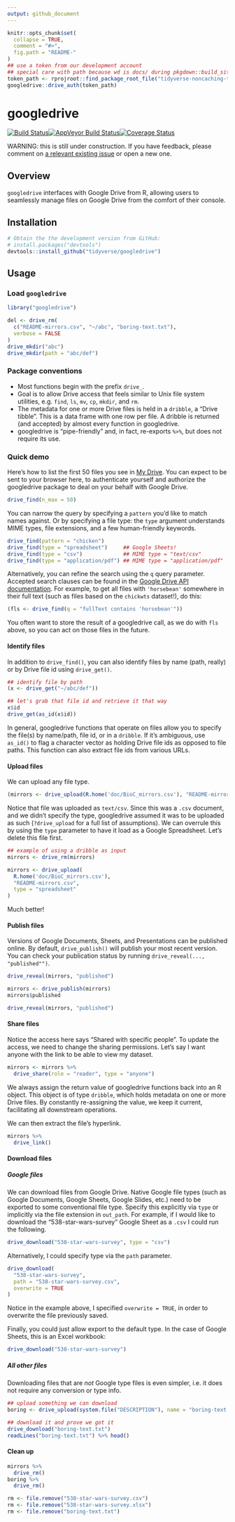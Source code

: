 ```yaml
---
output: github_document
---
```


<!-- README.md is generated from README.Rmd. Please edit that file -->

```r
knitr::opts_chunk$set(
  collapse = TRUE,
  comment = "#>",
  fig.path = "README-"
)
## use a token from our development account
## special care with path because wd is docs/ during pkgdown::build_site()
token_path <- rprojroot::find_package_root_file("tidyverse-noncaching-token.rds")
googledrive::drive_auth(token_path)
```

# googledrive

[![Build Status](https://travis-ci.org/tidyverse/googledrive.svg?branch=master)](https://travis-ci.org/tidyverse/googledrive)[![AppVeyor Build Status](https://ci.appveyor.com/api/projects/status/github/tidyverse/googledrive?branch=master&svg=true)](https://ci.appveyor.com/project/tidyverse/googledrive)[![Coverage Status](https://img.shields.io/codecov/c/github/tidyverse/googledrive/master.svg)](https://codecov.io/github/tidyverse/googledrive?branch=master) 

WARNING: this is still under construction. If you have feedback, please comment on [a relevant existing issue](https://github.com/tidyverse/googledrive/issues) or open a new one.

## Overview

`googledrive` interfaces with Google Drive from R, allowing users to seamlessly manage files on Google Drive from the comfort of their console. 

## Installation

```r
# Obtain the the development version from GitHub:
# install.packages("devtools")
devtools::install_github("tidyverse/googledrive")
```

## Usage

### Load `googledrive`

```r
library("googledrive")
```

```r
del <- drive_rm(
  c("README-mirrors.csv", "~/abc", "boring-text.txt"),
  verbose = FALSE
)
drive_mkdir("abc")
drive_mkdir(path = "abc/def")
```

### Package conventions

* Most functions begin with the prefix `drive_`.
* Goal is to allow Drive access that feels similar to Unix file system utilities, e.g. `find`, `ls`, `mv`, `cp`, `mkdir`, and `rm`.
* The metadata for one or more Drive files is held in a `dribble`, a "Drive tibble". This is a data frame with one row per file. A dribble is returned (and accepted) by almost every function in googledrive.
* googledrive is "pipe-friendly" and, in fact, re-exports `%>%`, but does not require its use.

### Quick demo

Here's how to list the first 50 files you see in [My Drive](https://drive.google.com). You can expect to be sent to your browser here, to authenticate yourself and authorize the googledrive package to deal on your behalf with Google Drive.

```r
drive_find(n_max = 50)
```

You can narrow the query by specifying a `pattern` you'd like to match names against. Or by specifying a file type: the `type` argument understands MIME types, file extensions, and a few human-friendly keywords.

```r
drive_find(pattern = "chicken")
drive_find(type = "spreadsheet")     ## Google Sheets!
drive_find(type = "csv")             ## MIME type = "text/csv"
drive_find(type = "application/pdf") ## MIME type = "application/pdf"
```

Alternatively, you can refine the search using the `q` query parameter. Accepted search clauses can be found in the [Google Drive API documentation](https://developers.google.com/drive/v3/web/search-parameters). For example, to get all files with `'horsebean'` somewhere in their full text (such as files based on the `chickwts` dataset!), do this:

```r
(fls <- drive_find(q = "fullText contains 'horsebean'"))
```

You often want to store the result of a googledrive call, as we do with `fls` above, so you can act on those files in the future.

#### Identify files

In addition to `drive_find()`, you can also identify files by name (path, really) or by Drive file id using `drive_get()`.

```r
## identify file by path
(x <- drive_get("~/abc/def"))

## let's grab that file id and retrieve it that way
x$id
drive_get(as_id(x$id))
```

In general, googledrive functions that operate on files allow you to specify the file(s) by name/path, file id, or in a `dribble`. If it's ambiguous, use `as_id()` to flag a character vector as holding Drive file ids as opposed to file paths. This function can also extract file ids from various URLs.

#### Upload files

We can upload any file type. 

```r
(mirrors <- drive_upload(R.home('doc/BioC_mirrors.csv'), "README-mirrors.csv"))
```

Notice that file was uploaded as `text/csv`. Since this was a `.csv` document, and we didn't specify the type, googledrive assumed it was to be uploaded as such (`?drive_upload` for a full list of assumptions). We can overrule this by using the `type` parameter to have it load as a Google Spreadsheet. Let's delete this file first.

```r
## example of using a dribble as input
mirrors <- drive_rm(mirrors)

mirrors <- drive_upload(
  R.home('doc/BioC_mirrors.csv'),
  "README-mirrors.csv",
  type = "spreadsheet"
)
```

Much better!

#### Publish files

Versions of Google Documents, Sheets, and Presentations can be published online. By default, `drive_publish()` will publish your most recent version. You can check your publication status by running `drive_reveal(..., "published"")`.

```r
drive_reveal(mirrors, "published")
```


```r
mirrors <- drive_publish(mirrors)
mirrors$published
```

```r
drive_reveal(mirrors, "published")
```

#### Share files

Notice the access here says "Shared with specific people". To update the access, we need to change the sharing permissions. Let's say I want anyone with the link to be able to view my dataset.

```r
mirrors <- mirrors %>%
  drive_share(role = "reader", type = "anyone")
```

We always assign the return value of googledrive functions back into an R object. This object is of type `dribble`, which holds metadata on one or more Drive files. By constantly re-assigning the value, we keep it current, facilitating all downstream operations.

We can then extract the file's hyperlink.

```r
mirrors %>%
  drive_link()
```

#### Download files

##### Google files

We can download files from Google Drive. Native Google file types (such as Google Documents, Google Sheets, Google Slides, etc.) need to be exported to some conventional file type. Specify this explicitly via `type` or implicitly via the file extension in `out_path`. For example, if I would like to download the "538-star-wars-survey" Google Sheet as a `.csv` I could run the following.

```r
drive_download("538-star-wars-survey", type = "csv")
```

Alternatively, I could specify type via the `path` parameter.

```r
drive_download(
  "538-star-wars-survey",
  path = "538-star-wars-survey.csv",
  overwrite = TRUE
)
```

Notice in the example above, I specified `overwrite = TRUE`, in order to overwrite the file previously saved.

Finally, you could just allow export to the default type. In the case of Google Sheets, this is an Excel workbook:

```r
drive_download("538-star-wars-survey")
```

##### All other files

Downloading files that are *not* Google type files is even simpler, i.e. it does not require any conversion or type info.

```r
## upload something we can download
boring <- drive_upload(system.file("DESCRIPTION"), name = "boring-text.txt")

## download it and prove we got it
drive_download("boring-text.txt")
readLines("boring-text.txt") %>% head()
```

#### Clean up

```r
mirrors %>%
  drive_rm()
boring %>%
  drive_rm()
```

```r
rm <- file.remove("538-star-wars-survey.csv")
rm <- file.remove("538-star-wars-survey.xlsx")
rm <- file.remove("boring-text.txt")
```
